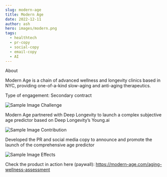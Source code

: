 ```yaml
---
slug: modern-age 
title: Modern Age 
date: 2022-12-11
author: ash
hero: images/modern.png
tags:
  - healthtech 
  - pr-copy
  - social-copy
  - email-copy 
  - AI 
---
```


About 

Modern Age is a chain of advanced wellness and longevity clinics based in NYC, providing one-of-a-kind slow-aging and anti-aging therapeutics. 


Type of engagement: Secondary contract 

![Sample Image](/images/600x300.png)
Challenge 

Modern Age partnered with Deep Longevity to launch a complex subjective age predictor based on Deep Longevity’s Young.ai 

![Sample Image](/images/600x300.png)
Contribution 

Developed the PR and social media copy to announce and promote the launch of the comprehensive age predictor 

![Sample Image](/images/600x300.png)
Effects 

Check the product in action here (paywall): https://modern-age.com/aging-wellness-assessment 
